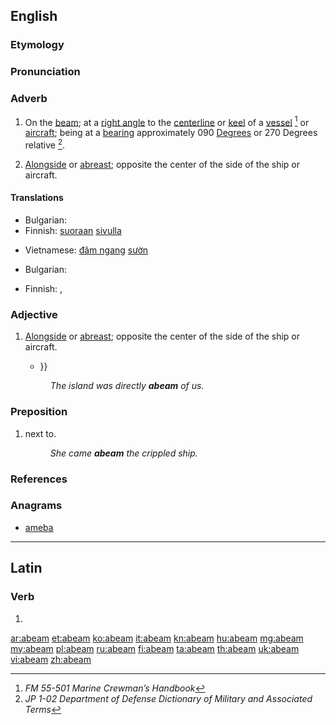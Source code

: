 ==English==

===Etymology===
{{prefix|a|beam|t1=in the direction of|t2=keel}}

===Pronunciation===
{{a|US}} {{IPA|/ə.ˈbim/}}

===Adverb===
{{en-adv}}

# {{nautical|aircraft}} On the [[beam]]; at a [[right angle]] to the [[centerline]] or [[keel]] of a [[vessel]] <ref name="FM55-501">''FM 55-501 Marine Crewman’s Handbook''</ref> or [[aircraft]]; being at a [[bearing]] approximately 090 [[degree|Degrees]] or 270 Degrees relative <ref name="JP102">''JP 1-02 Department of Defense Dictionary of Military and Associated Terms''</ref>.
# {{nautical|aircraft}} [[alongside|Alongside]] or [[abreast]]; opposite the center of the side of the ship or aircraft.

====Translations====
{{trans-top|on the beam}}
* Bulgarian: {{t-|bg|отстрани, перпендикулярно на кила на кораба}}
* Finnish: [[suoraan]] [[sivu|sivulla]]
{{trans-mid}}
* Vietnamese: [[đâm ngang]] [[sườn]]
{{trans-bottom}}

{{trans-top|alongside}}
* Bulgarian: {{t-|bg|в траверс}}
{{trans-mid}}
* Finnish: {{t+|fi|vieressä}}, {{t-|fi|kyljittäin}}
{{trans-bottom}}

===Adjective===
{{en-adj}}

# {{nautical|aircraft}} [[alongside|Alongside]] or [[abreast]]; opposite the center of the side of the ship or aircraft.
#* {{quote-book|year=2005|author=William Thomas Generous|title=Sweet Pea at War: A History of USS Portland|page=178|url=http://books.google.com/books?id=A8kjK2s1wJoC|isbn=9780813191218|passage=The attack on the '''abeam''' ship, ''Louisville'', killed Commander Cruiser Division Four {{...}}}}
#: ''The island was directly '''abeam''' of us.''

===Preposition===
{{en-prep}}

# {{nautical}} next to.
#: ''She came '''abeam''' the crippled ship.''

===References===
<references/>

===Anagrams===
* [[ameba#English|ameba]]

----

==Latin==

===Verb===
{{la-verb-form|abeam}}

# {{conjugation of|abeo|abeō|1|s|pres|act|sub}}

[[ar:abeam]]
[[et:abeam]]
[[ko:abeam]]
[[it:abeam]]
[[kn:abeam]]
[[hu:abeam]]
[[mg:abeam]]
[[my:abeam]]
[[pl:abeam]]
[[ru:abeam]]
[[fi:abeam]]
[[ta:abeam]]
[[th:abeam]]
[[uk:abeam]]
[[vi:abeam]]
[[zh:abeam]]